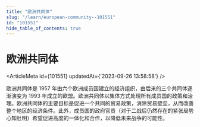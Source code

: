 ```yaml
---
title: "欧洲共同体"
slug: "/learn/european-community--101551"
id: "101551"
hide_table_of_contents: true
---
```



# 欧洲共同体

<ArticleMeta id={101551} updatedAt={'2023-09-26 13:58:58'} />
<div className='border-solid border-b border-t-0 my-4 border-[var(--ifm-color-gray-300)]' />

欧洲共同体是 1957 年由六个欧洲成员国建立的经济组织，由后来的三个共同体逐渐演变为 1993 年成立的欧盟。欧洲共同体以集体方式处理所有成员国的政策和治理。欧洲共同体的主要目标是促进一个共同的贸易政策，消除贸易壁垒，从而改善整个地区的经济条件。此外，成员国的政府官员（对于二战后仍然存在的紧张局势心知肚明）希望促进高度的一体化和合作，以降低未来战争的可能性。
